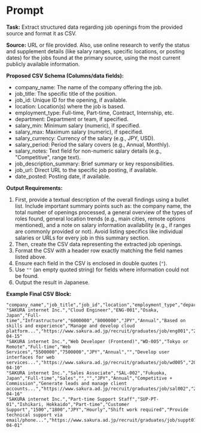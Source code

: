 # Prompt

**Task:** Extract structured data regarding job openings from the provided source and format it as CSV.

**Source:** URL or file provided. Also, use online research to verify the status and supplement details (like salary ranges, specific locations, or posting dates) for the jobs found at the primary source, using the most current publicly available information.

**Proposed CSV Schema (Columns/data fields):**
*   company_name: The name of the company offering the job.
*   job_title: The specific title of the position.
*   job_id: Unique ID for the opening, if available.
*   location: Location(s) where the job is based.
*   employment_type: Full-time, Part-time, Contract, Internship, etc.
*   department: Department or team, if specified.
*   salary_min: Minimum salary (numeric), if specified.
*   salary_max: Maximum salary (numeric), if specified.
*   salary_currency: Currency of the salary (e.g., JPY, USD).
*   salary_period: Period the salary covers (e.g., Annual, Monthly).
*   salary_notes: Text field for non-numeric salary details (e.g., "Competitive", range text).
*   job_description_summary: Brief summary or key responsibilities.
*   job_url: Direct URL to the specific job posting, if available.
*   date_posted: Posting date, if available.

**Output Requirements:**
1. First, provide a textual description of the overall findings using a bullet list. Include important summary points such as: the company name, the total number of openings processed, a general overview of the types of roles found, general location trends (e.g., main cities, remote options mentioned), and a note on salary information availability (e.g., if ranges are commonly provided or not). Avoid listing specifics like individual salaries or URLs for every job in this summary section.
2.  Then, create the CSV data representing the extracted job openings.
3.  Format the CSV with a header row exactly matching the field names listed above.
4.  Ensure each field in the CSV is enclosed in double quotes (`"`).
5.  Use `""` (an empty quoted string) for fields where information could not be found.
6. Output the result in Japanese.

**Example Final CSV Block:**
```csv
"company_name","job_title","job_id","location","employment_type","department","salary_min","salary_max","salary_currency","salary_period","salary_notes","job_description_summary","job_url","date_posted"
"SAKURA internet Inc.","Cloud Engineer","ENG-001","Osaka, Japan","Full-time","Infrastructure","6000000","8000000","JPY","Annual","Based on skills and experience","Manage and develop cloud platform...","https://www.sakura.ad.jp/recruit/graduates/job/eng001","2025-04-15"
"SAKURA internet Inc.","Web Developer (Frontend)","WD-005","Tokyo or Remote","Full-time","Web Services","5500000","7500000","JPY","Annual","","Develop user interfaces for web services...","https://www.sakura.ad.jp/recruit/graduates/job/wd005","2025-04-10"
"SAKURA internet Inc.","Sales Associate","SAL-002","Fukuoka, Japan","Full-time","Sales","","","JPY","Annual","Competitive + Commission","Generate leads and manage client accounts...","https://www.sakura.ad.jp/recruit/graduates/job/sal002","2025-04-16"
"SAKURA internet Inc.","Part-time Support Staff","SUP-PT-01","Ishikari, Hokkaido","Part-time","Customer Support","1500","1800","JPY","Hourly","Shift work required","Provide technical support via email/phone...","https://www.sakura.ad.jp/recruit/graduates/job/suppt01","2025-04-01"
```